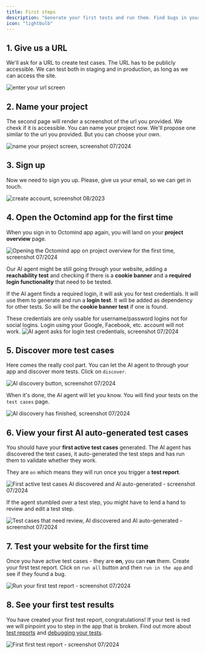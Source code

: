 ```yaml
---
title: First steps
description: "Generate your first tests and run them. Find bugs in your app before your user does."
icon: "lightbulb"
---
```


## 1. Give us a URL

We'll ask for a URL to create test cases. The URL has to be publicly accessible. We can test both in staging and in production, as long as we can access the site.

<Frame caption="First page of the setup flow - link to your website, screenshot 07/2024">
  <img src="/images/setup/setup-1-url.png" alt="enter your url screen" />
</Frame>

## 2. Name your project

The second page will render a screenshot of the url you provided. We chexk if it is accessible. You can name your project now. We'll propose one similar to the url you provided.
But you can choose your own.

<Frame caption="Second page of the setup flow: Name your project, screenshot 07/2024">
  <img
    src="/images/setup/setup-2-project.png"
    alt="name your project screen, screenshot 07/2024"
  />
</Frame>

<div class="mt-8" />

## 3. Sign up

Now we need to sign you up. Please, give us your email, so we can get in touch.

<Frame caption="Third page of the setup flow - create account, screenshot 07/2024">
  <img
    src="/images/setup/setup-3-create-account.png"
    alt="create account, screenshot 08/2023"
  />
</Frame>

## 4. Open the Octomind app for the first time

When you sign in to Octomind app again, you will land on your **project overview** page.

<Frame caption="Project overview page after sign-up, screenshot 07/2024">
  <img
    src="/images/setup/setup-4-overview.png"
    alt="Opening the Octomind app on project overview for the first time, screenshot 07/2024"
  />
</Frame>

Our AI agent might be still going through your website, adding a **reachability test** and checking if there is a **cookie banner** and a **required login functionality** that need to be tested.

If the AI agent finds a required login, it will ask you for test credentials. It will use them to generate and run a **login test**. It will be added as dependency for other tests. So will be the **cookie banner test** if one is found.

<Warning>
These credentials are only usable for username/password logins not for social logins. Login using your Google, Facebook, etc. account will not work.

</Warning>

<Frame caption="AI agent asks for test credentials to auto-generate and run a login test, screenshot 07/2024">
  <img
    src="/images/setup/setup-5-login-credentials.png"
    alt="AI agent asks for login test credentials, screenshot 07/2024"
  />
</Frame>

## 5. Discover more test cases

Here comes the really cool part. You can let the AI agent to through your app and discover more tests. Click on `discover`.

<Frame caption="Clicking this button will let our AI agent discover test cases, screenshot 07/2024">
  <img
    src="/images/setup/setup-6-discover.png"
    alt="AI discovery button, screenshot 07/2024"
  />
</Frame>

When it's done, the AI agent will let you know. You will find your tests on the `test cases` page.

<Frame caption="AI agent discovered test cases and you will find them in the test cases view, screenshot 07/2024">
  <img
    src="/images/setup/setup-7-discovery-done.png"
    alt="AI discovery has finished, screenshot 07/2024"
  />
</Frame>

## 6. View your first AI auto-generated test cases

You should have your **first active test cases** generated. The AI agent has discovered the test cases, it auto-generated the test steps and has run them to validate whether they work.

They are `on` which means they will run once you trigger a **test report**.

<Frame caption="First active test cases discovered and auto-generated - screenshot 07/2024">
  <img
    src="/images/setup/setup-8-first-tests.png"
    alt="First active test cases AI discovered and AI auto-generated - screenshot 07/2024 "
  />
</Frame>

If the agent stumbled over a test step, you might have to lend a hand to review and edit a test step.

<Frame caption="Test cases that need review, discovered and auto-generated - screenshot 07/2024">
  <img
    src="/images/setup/setup-8-review-steps.png"
    alt="Test cases that need review, AI discovered and AI auto-generated - screenshot 07/2024 "
  />
</Frame>

## 7. Test your website for the first time

Once you have active test cases - they are **on**, you can **run** them. Create your first test report. Click on `run all` button and then `run in the app` and see if they found a bug.

<Frame caption="Run your first test report - screenshot 07/2024">
  <img
    src="/images/setup/setup-9-run-tests.png"
    alt="Run your first test report - screenshot 07/2024 "
    alt="Approve or deny test cases that octomind discovered - screenshot 02/2024 "
  />
</Frame>

## 8. See your first test results

You have created your first test report, congratulations! If your test is red we will pinpoint you to step in the app that is broken. Find out more about [test reports](/test-reports.mdx) and [debugging your tests](/debugtopus.mdx).

<Frame caption="First test report - screenshot 07/2024">
  <img
    src="/images/setup/setup-10-test-report.png"
    alt="First first test report - screenshot 07/2024"
  />
</Frame>

